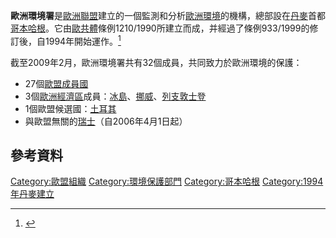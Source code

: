 {{歐洲聯盟政治}}
'''歐洲環境署'''是[[歐洲聯盟|歐洲聯盟]]建立的一個監測和分析[[歐洲|歐洲]][[環境|環境]]的機構，總部設在[[丹麥|丹麥]]首都[[哥本哈根|哥本哈根]]。它由[[歐共體|歐共體]]條例1210/1990所建立而成，并經過了條例933/1999的修訂後，自1994年開始運作。<ref>{{Cite web |url=http://www.eea.europa.eu/ |title=歐洲環境署網站 |accessdate=2009-07-16 |archive-date=2008-09-12 |archive-url=https://web.archive.org/web/20080912175020/http://www.eea.europa.eu/ |dead-url=no }}</ref>

截至2009年2月，歐洲環境署共有32個成員，共同致力於歐洲環境的保護：
* 27個[[歐洲聯盟#成員國|歐盟成員國]]
* 3個[[歐洲經濟區|歐洲經濟區]]成員：[[冰島|冰島]]、[[挪威|挪威]]、[[列支敦士登|列支敦士登]]
* 1個歐盟候選國：[[土耳其|土耳其]]
* 與歐盟無關的[[瑞士|瑞士]]（自2006年4月1日起）

== 參考資料 ==
<references/>

{{Authority control}}
[[Category:歐盟組織|Category:歐盟組織]]
[[Category:環境保護部門|Category:環境保護部門]]
[[Category:哥本哈根|Category:哥本哈根]]
[[Category:1994年丹麥建立|Category:1994年丹麥建立]]